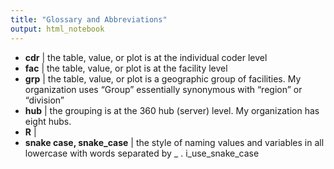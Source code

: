 ```yaml
---
title: "Glossary and Abbreviations"
output: html_notebook
---
```


* **cdr** | the table, value, or plot is at the individual coder level
* **fac** | the table, value, or plot is at the facility level
* **grp** | the table, value, or plot is a geographic group of facilities.  My organization uses "Group" essentially synonymous with "region" or "division"
* **hub** | the grouping is at the 360 hub (server) level.  My organization has eight hubs.
* **R** |
* **snake case, snake_case** | the style of naming values and variables in all lowercase with words separated by _ . i_use_snake_case